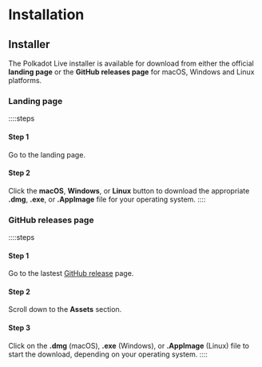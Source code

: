 
# Installation

## Installer

The Polkadot Live installer is available for download from either the official **landing page** or the **GitHub releases page** for macOS, Windows and Linux platforms.

### Landing page

::::steps

#### Step 1

Go to the <ExternalLink href="/" className="vocs_Anchor">landing page</ExternalLink>.

#### Step 2

Click the **macOS**, **Windows**, or **Linux** button to download the appropriate **.dmg**, **.exe**, or **.AppImage** file for your operating system.
::::

### GitHub releases page

::::steps

#### Step 1

Go to the lastest [GitHub release](https://github.com/polkadot-live/polkadot-live-app/releases/latest) page.

#### Step 2

Scroll down to the **Assets** section.

#### Step 3

Click on the **.dmg** (macOS), **.exe** (Windows), or **.AppImage** (Linux) file to start the download, depending on your operating system.
::::
